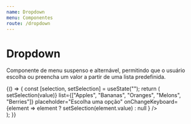 ```yaml
---
name: Dropdown
menu: Componentes
route: /dropdown
---
```



# Dropdown

Componente de menu suspenso e alternável, permitindo que o usuário escolha ou preencha um valor a partir de uma lista predefinida.

<Playground>
  {() => {
    const [selection, setSelection] = useState("");
    return (
      <div style={{...containerDocz, height: 80}}>
        <Dropdown
          readOnly={false}
          value={selection}
          onChange={({ target: { value } }) => setSelection(value)}
          list={["Apples", "Bananas", "Oranges", "Melons", "Berries"]}
          placeholder="Escolha uma opção"
          onChangeKeyboard={element =>
            element ? setSelection(element.value) : null
          }
        />
      </div>
    );
  }}
</Playground>

